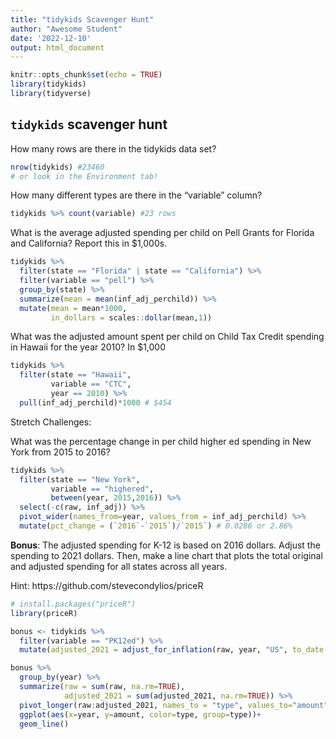 ```yaml
---
title: "tidykids Scavenger Hunt"
author: "Awesome Student"
date: '2022-12-10'
output: html_document
---
```


```r
knitr::opts_chunk$set(echo = TRUE)
library(tidykids)
library(tidyverse)
```

## `tidykids` scavenger hunt

How many rows are there in the tidykids data set?

```r
nrow(tidykids) #23460
# or look in the Environment tab!
```

How many different types are there in the "variable" column?

```r
tidykids %>% count(variable) #23 rows
```


What is the average adjusted spending per child on Pell Grants for Florida and California? Report this in $1,000s.

```r
tidykids %>%
  filter(state == "Florida" | state == "California") %>%
  filter(variable == "pell") %>%
  group_by(state) %>%
  summarize(mean = mean(inf_adj_perchild)) %>%
  mutate(mean = mean*1000,
         in_dollars = scales::dollar(mean,1))
```


What was the adjusted amount spent per child on Child Tax Credit spending in Hawaii for the year 2010? In $1,000

```r
tidykids %>%
  filter(state == "Hawaii",
         variable == "CTC",
         year == 2010) %>%
  pull(inf_adj_perchild)*1000 # $454
```



Stretch Challenges:

What was the percentage change in per child higher ed spending in New York from 2015 to 2016?


```r
tidykids %>%
  filter(state == "New York",
         variable == "highered",
         between(year, 2015,2016)) %>%
  select(-c(raw, inf_adj)) %>%
  pivot_wider(names_from=year, values_from = inf_adj_perchild) %>%
  mutate(pct_change = (`2016`-`2015`)/`2015`) # 0.0286 or 2.86%
```



**Bonus**: The adjusted spending for K-12 is based on 2016 dollars. Adjust the spending to 2021 dollars. Then, make a line chart that plots the total original and adjusted spending for all states across all years.

Hint: https://github.com/stevecondylios/priceR 

```r
# install.packages("priceR")
library(priceR)

bonus <- tidykids %>%
  filter(variable == "PK12ed") %>%
  mutate(adjusted_2021 = adjust_for_inflation(raw, year, "US", to_date = 2021))

bonus %>%
  group_by(year) %>%
  summarize(raw = sum(raw, na.rm=TRUE),
            adjusted_2021 = sum(adjusted_2021, na.rm=TRUE)) %>%
  pivot_longer(raw:adjusted_2021, names_to = "type", values_to="amount") %>%
  ggplot(aes(x=year, y=amount, color=type, group=type))+
  geom_line()
```

